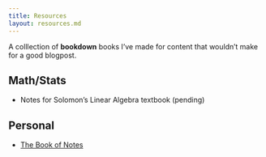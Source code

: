 ```yaml
---
title: Resources
layout: resources.md
---
```


A colllection of **bookdown** books I've made for content that wouldn't make for a good blogpost.

## Math/Stats

* Notes for Solomon's Linear Algebra textbook (pending)

## Personal

* [The Book of Notes](../books/the-notebook)